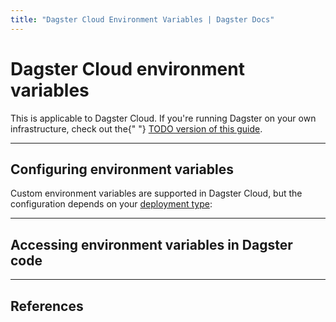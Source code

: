 ```yaml
---
title: "Dagster Cloud Environment Variables | Dagster Docs"
---
```


# Dagster Cloud environment variables

<Note>
  This is applicable to Dagster Cloud. If you're running Dagster on your own
  infrastructure, check out the{" "}
  <a href="/guides/using-environment-variables">TODO version of this guide</a>.
</Note>

<TODO></TODO>

---

## Configuring environment variables

Custom environment variables are supported in Dagster Cloud, but the configuration depends on your [deployment type](/dagster-cloud/deployment):

<ArticleList>
  <ArticleListItem
    href="/dagster-cloud/developing-testing/environment-variables/setup-for-serverless-deployments"
    title="Serverless deployments"
  ></ArticleListItem>
  <ArticleListItem
    href="/dagster-cloud/developing-testing/environment-variables/setup-for-hybrid-deployments"
    title="Hybrid deployments"
  ></ArticleListItem>
</ArticleList>

---

## Accessing environment variables in Dagster code

<TODO></TODO>

---

## References

<ArticleList>
  <ArticleListItem
    href="/dagster-cloud/developing-testing/environment-variables/reference#all-deployment-variables"
    title="All deployment variables"
  ></ArticleListItem>
  <ArticleListItem
    href="/dagster-cloud/developing-testing/environment-variables/reference#branch-deployment-variables"
    title="Branch Deployment variables"
  ></ArticleListItem>
</ArticleList>
